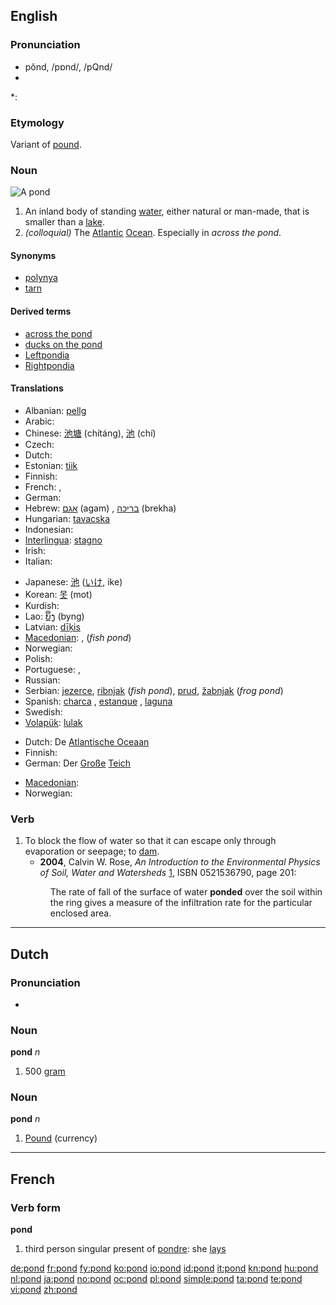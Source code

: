 {{wikipedia}}
==English==

===Pronunciation===
* pŏnd, /pɒnd/, /pQnd/
* {{audio|en-us-pond.ogg|Audio (US)}}

*: {{rhymes|ɒnd}}

===Etymology===
Variant of [[pound]].

===Noun===
[[Image:Black pond near Esher.jpeg|thumb|A pond]]
{{en-noun}}

# <!--DefNSmallLake--> An inland body of standing [[water]], either natural or man-made, that is smaller than a [[lake]].
# <!--DefAtlOcean--> ''(colloquial)'' The [[Atlantic]] [[Ocean]].  Especially in ''across the pond''.

====Synonyms====
* [[polynya]]
* [[tarn]]

====Derived terms====
* [[across the pond]]
* [[ducks on the pond]]
* [[Leftpondia]]
* [[Rightpondia]]

====Translations====
{{trans-top|small lake}}
* Albanian: [[pellg]]
* Arabic: {{Arab|[[بركة]]}} {{IPAchar|(bírka)}} {{f}}
* Chinese: [[池塘]] (chítáng), [[池]] (chí)
* Czech: {{t+|cs|rybník|m}}
* Dutch: {{t+|nl|vijver|m}}
* Estonian: [[tiik]]
* Finnish: {{t+|fi|lampi}}
* French: {{t+|fr|étang|m}}, {{t+|fr|mare|f}}
* German: {{t+|de|Teich|m}}
* Hebrew: [[אגם]] (agam) {{m}}, [[בריכה]] (brekha) {{f}}
* Hungarian: [[tavacska]]
* Indonesian: {{t+|id|kolam|xs=Indonesian}}
* [[Interlingua]]: [[stagno]]
* Irish: {{t-|ga|linn|f|xs=Irish}}
* Italian: {{t+|it|stagno|m}}
{{trans-mid}}
* Japanese: [[池]] ([[いけ]], ike)
* Korean: [[못]] (mot)
* Kurdish: {{ku-Arab|[[گۆم]]}}
* Lao: [[ບຶງ]] (byng)
* Latvian: [[dīķis]] {{m}}
* [[Macedonian]]: {{t|mk|езерце|n|tr=ézerce|sc=Cyrl|xs=Macedonian}},  {{t|mk|рибник|m|tr=ríbnik|sc=Cyrl|xs=Macedonian}} (''fish pond'')
* Norwegian: {{t-|no|dam}}
* Polish: {{t+|pl|staw|m}}
* Portuguese: {{t+|pt|lagoa|f}}, {{t+|pt|tanque|m}}
* Russian: {{t+|ru|пруд|m|tr=prud|sc=Cyrl}}
* Serbian: [[jezerce]], [[ribnjak]] (''fish pond''), [[prud]], [[žabnjak]] {{m}} (''frog pond'')
* Spanish: [[charca]] {{m}}, [[estanque]] {{m}}, [[laguna]] {{f}}
* Swedish: {{t+|sv|damm|c}}
* [[Volapük]]: [[lulak]]
{{trans-bottom}}

{{trans-top|The Atlantic Ocean}}
* Dutch: De [[Atlantische Oceaan]]
* Finnish: {{t-|fi|rapakko}}
* German: Der [[groß|Große]] [[Teich]]
{{trans-mid}}
* [[Macedonian]]: {{t-|mk|бара|f|tr=bára|sc=Cyrl|xs=Macedonian}}
* Norwegian: {{t-|no|dammen}}
{{trans-bottom}}

===Verb===
{{en-verb}}

# To block the flow of water so that it can escape only through evaporation or seepage; to [[dam]].
#* '''2004''', Calvin W. Rose, ''An Introduction to the Environmental Physics of Soil, Water and Watersheds'' [http://books.google.com/books?id=TxCQ-DaSIwUC], ISBN 0521536790, page 201:
#: The rate of fall of the surface of water '''ponded''' over the soil within the ring gives a measure of the infiltration rate for the particular enclosed area.

----

==Dutch==

===Pronunciation===
* {{audio|Nl-pond.ogg|audio}}

===Noun===
'''pond''' ''n''

# <!--DefN500g--> 500 [[gram]]

===Noun===
'''pond''' ''n''

# <!--DefNCurrency--> [[Pound]] (currency)

----

==French==

===Verb form===
'''pond'''

# third person singular present of [[pondre]]: she [[lays]]

[[de:pond]]
[[fr:pond]]
[[fy:pond]]
[[ko:pond]]
[[io:pond]]
[[id:pond]]
[[it:pond]]
[[kn:pond]]
[[hu:pond]]
[[nl:pond]]
[[ja:pond]]
[[no:pond]]
[[oc:pond]]
[[pl:pond]]
[[simple:pond]]
[[ta:pond]]
[[te:pond]]
[[vi:pond]]
[[zh:pond]]